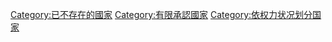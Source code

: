 {{catmore|历史上未受国际普遍承认国家列表}}
[[Category:已不存在的國家|Category:已不存在的國家]]
[[Category:有限承認國家|Category:有限承認國家]]
[[Category:依权力状况划分国家|Category:依权力状况划分国家]]